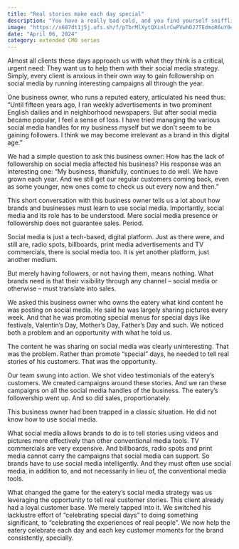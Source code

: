 ```yaml
---
title: "Real stories make each day special"
description: "You have a really bad cold, and you find yourself sniffling into a handkerchief."
image: "https://x687dt1j5j.ufs.sh/f/pTbrMlXytQXinlrCwPVwhOJ7TEdmoR6uY0eA3fScrGMWDl94"
date: "April 06, 2024"
category: extended CMO series
---
```


Almost all clients these days approach us with what they think is a critical, urgent need: They want us to help them with their social media strategy. Simply, every client is anxious in their own way to gain followership on social media by running interesting campaigns all through the year.

One business owner, who runs a reputed eatery, articulated his need thus: “Until fifteen years ago, I ran weekly advertisements in two prominent English dailies and in neighborhood newspapers. But after social media became popular, I feel a sense of loss. I have tried managing the various social media handles for my business myself but we don’t seem to be gaining followers. I think we may become irrelevant as a brand in this digital age.”

We had a simple question to ask this business owner: How has the lack of followership on social media affected his business?
His response was an interesting one: “My business, thankfully, continues to do well. We have grown each year. And we still get our regular customers coming back, even as some younger, new ones come to check us out every now and
then.”

This short conversation with this business owner tells us a lot about how brands and businesses must learn to use social media. Importantly, social media and its role has to be understood. Mere social media presence or followership does not guarantee sales. Period.

Social media is just a tech-based, digital platform. Just as there were, and still are, radio spots, billboards, print media advertisements and TV commercials, there is social media too. It is yet another platform, just another medium.

But merely having followers, or not having them, means nothing. What brands need is that their visibility through any channel – social media or otherwise – must translate into sales.

We asked this business owner who owns the eatery what kind content he was posting on social media. He said he was largely sharing pictures every week.
And that he was promoting special menus for special days like festivals, Valentin’s Day, Mother’s Day, Father’s Day and such. We noticed both a problem and an opportunity with what he told us.

The content he was sharing on social media was clearly uninteresting. That was the problem. Rather than promote “special” days, he needed to tell real stories of his customers. That was the opportunity.

Our team swung into action. We shot video testimonials of the eatery’s customers. We created campaigns around these stories. And we ran these campaigns on all the social media handles of the business. The eatery’s followership went up. And so did sales, proportionately.

This business owner had been trapped in a classic situation. He did not know how to use social media.

What social media allows brands to do is to tell stories using videos and pictures more effectively than other conventional media tools. TV commercials are very expensive. And billboards, radio spots and print media cannot carry the campaigns that social media can support. So brands have to use social media intelligently. And they must often use social media, in addition to, and not necessarily in lieu of, the conventional media tools.

What changed the game for the eatery’s social media strategy was us leveraging the opportunity to tell real customer stories. This client already had a loyal customer base. We merely tapped into it. We switched his lacklustre effort of “celebrating special days” to doing something significant, to “celebrating the experiences of real people”. We now help the eatery celebrate each day and each key customer moments for the brand consistently, specially.
